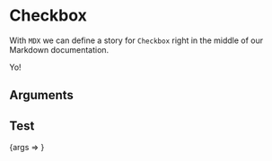 
<Meta title="MDX/Checkbox" component={CustomComponent} />

# Checkbox

With `MDX` we can define a story for `Checkbox` right in the middle of our
Markdown documentation.

<!--- This is your Story template function, shown here in React -->

<Canvas>
  <Story name="Story title">
    <CustomComponent title="Title" value={42} />
   </Story>
</Canvas>

<Canvas>
  <Story name="Another story">
    <div>
      Yo!
    </div>
  </Story>
</Canvas>

## Arguments

<ArgsTable of={CustomComponent} />

## Test
<Story name="WithControls">
  {args => <CustomComponent {...args} />}
</Story>

<ArgsTable  story="WithControls" />
